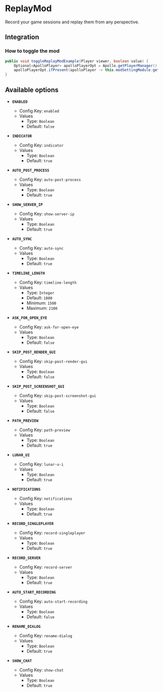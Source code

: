# ReplayMod

Record your game sessions and replay them from any perspective.

## Integration

### How to toggle the mod

```java
public void toggleReplayModExample(Player viewer, boolean value) {
    Optional<ApolloPlayer> apolloPlayerOpt = Apollo.getPlayerManager().getPlayer(viewer.getUniqueId());
    apolloPlayerOpt.ifPresent(apolloPlayer -> this.modSettingModule.getOptions().set(apolloPlayer, ModReplaymod.ENABLED, value));
}
```

## Available options

- __`ENABLED`__
    - Config Key: `enabled`
    - Values
        - Type: `Boolean`
        - Default: `false`

- __`INDICATOR`__
    - Config Key: `indicator`
    - Values
        - Type: `Boolean`
        - Default: `true`

- __`AUTO_POST_PROCESS`__
    - Config Key: `auto-post-process`
    - Values
        - Type: `Boolean`
        - Default: `true`

- __`SHOW_SERVER_IP`__
    - Config Key: `show-server-ip`
    - Values
        - Type: `Boolean`
        - Default: `true`

- __`AUTO_SYNC`__
    - Config Key: `auto-sync`
    - Values
        - Type: `Boolean`
        - Default: `true`

- __`TIMELINE_LENGTH`__
    - Config Key: `timeline-length`
    - Values
        - Type: `Integer`
        - Default: `1800`
        - Minimum: `1500`
        - Maximum: `2100`

- __`ASK_FOR_OPEN_EYE`__
    - Config Key: `ask-for-open-eye`
    - Values
        - Type: `Boolean`
        - Default: `false`

- __`SKIP_POST_RENDER_GUI`__
    - Config Key: `skip-post-render-gui`
    - Values
        - Type: `Boolean`
        - Default: `false`

- __`SKIP_POST_SCREENSHOT_GUI`__
    - Config Key: `skip-post-screenshot-gui`
    - Values
        - Type: `Boolean`
        - Default: `false`

- __`PATH_PREVIEW`__
    - Config Key: `path-preview`
    - Values
        - Type: `Boolean`
        - Default: `true`

- __`LUNAR_UI`__
    - Config Key: `lunar-u-i`
    - Values
        - Type: `Boolean`
        - Default: `true`

- __`NOTIFICATIONS`__
    - Config Key: `notifications`
    - Values
        - Type: `Boolean`
        - Default: `true`

- __`RECORD_SINGLEPLAYER`__
    - Config Key: `record-singleplayer`
    - Values
        - Type: `Boolean`
        - Default: `true`

- __`RECORD_SERVER`__
    - Config Key: `record-server`
    - Values
        - Type: `Boolean`
        - Default: `true`

- __`AUTO_START_RECORDING`__
    - Config Key: `auto-start-recording`
    - Values
        - Type: `Boolean`
        - Default: `false`

- __`RENAME_DIALOG`__
    - Config Key: `rename-dialog`
    - Values
        - Type: `Boolean`
        - Default: `true`

- __`SHOW_CHAT`__
    - Config Key: `show-chat`
    - Values
        - Type: `Boolean`
        - Default: `true`

